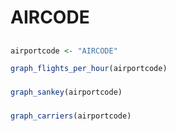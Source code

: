# AIRCODE {data-navmenu="Airport Overviews"}

##

###

```r
airportcode <- "AIRCODE"

graph_flights_per_hour(airportcode)
```

###
```r
graph_sankey(airportcode)
```

###
```r
graph_carriers(airportcode)
```

## {.tabset}
